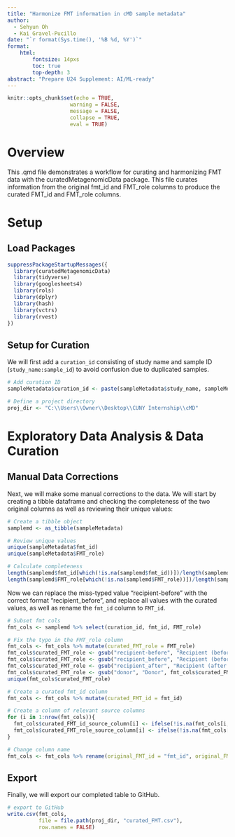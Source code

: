 ---
title: "Harmonize FMT information in cMD sample metadata"
author:
  - Sehyun Oh
  - Kai Gravel-Pucillo
date: "`r format(Sys.time(), '%B %d, %Y')`"
format:
    html:
        fontsize: 14pxs
        toc: true
        top-depth: 3
abstract: "Prepare U24 Supplement: AI/ML-ready"
---

```{r setup, include=FALSE}
knitr::opts_chunk$set(echo = TRUE, 
                    warning = FALSE,
                    message = FALSE,
                    collapse = TRUE,
                    eval = TRUE)
```

# Overview

This .qmd file demonstrates a workflow for curating and harmonizing FMT data 
with the curatedMetagenomicData package.
This file curates information from the original fmt_id and FMT_role columns to 
produce the curated FMT_id and FMT_role columns.

# Setup
## Load Packages

```{r load}
suppressPackageStartupMessages({
  library(curatedMetagenomicData)
  library(tidyverse)
  library(googlesheets4)
  library(rols)
  library(dplyr)
  library(hash)
  library(vctrs)
  library(rvest)
})
```

## Setup for Curation

We will first add a `curation_id` consisting of study name and sample ID (`study_name:sample_id`) to avoid confusion due to duplicated samples.

```{r curation_setup}
# Add curation ID
sampleMetadata$curation_id <- paste(sampleMetadata$study_name, sampleMetadata$sample_id, sep = ":")

# Define a project directory
proj_dir <- "C:\\Users\\Owner\\Desktop\\CUNY Internship\\cMD"
```

# Exploratory Data Analysis & Data Curation

## Manual Data Corrections

Next, we will make some manual corrections to the data.
We will start by creating a tibble dataframe and checking the completeness of 
the two original columns as well as reviewing their unique values:
```{r}
# Create a tibble object 
samplemd <- as_tibble(sampleMetadata)

# Review unique values
unique(sampleMetadata$fmt_id)
unique(sampleMetadata$FMT_role)

# Calculate completeness
length(samplemd$fmt_id[which(!is.na(samplemd$fmt_id))])/length(samplemd$fmt_id)
length(samplemd$FMT_role[which(!is.na(samplemd$FMT_role))])/length(samplemd$FMT_role)
```

Now we can replace the miss-typed value "recipient-before" with the correct
format "recipient_before", and replace all values with the curated values, as
well as rename the `fmt_id` column to `FMT_id`.
```{r}
# Subset fmt cols
fmt_cols <- samplemd %>% select(curation_id, fmt_id, FMT_role)

# Fix the typo in the FMT_role column
fmt_cols <- fmt_cols %>% mutate(curated_FMT_role = FMT_role)
fmt_cols$curated_FMT_role <- gsub("recipient-before", "Recipient (before procedure)", fmt_cols$curated_FMT_role)
fmt_cols$curated_FMT_role <- gsub("recipient_before", "Recipient (before procedure)", fmt_cols$curated_FMT_role)
fmt_cols$curated_FMT_role <- gsub("recipient_after", "Recipient (after procedure)", fmt_cols$curated_FMT_role)
fmt_cols$curated_FMT_role <- gsub("donor", "Donor", fmt_cols$curated_FMT_role)
unique(fmt_cols$curated_FMT_role)

# Create a curated fmt_id column
fmt_cols <- fmt_cols %>% mutate(curated_FMT_id = fmt_id)

# Create a column of relevant source columns
for (i in 1:nrow(fmt_cols)){
  fmt_cols$curated_FMT_id_source_column[i] <- ifelse(!is.na(fmt_cols[i,2]), colnames(fmt_cols)[2], NA)
  fmt_cols$curated_FMT_role_source_column[i] <- ifelse(!is.na(fmt_cols[i,3]), colnames(fmt_cols)[3], NA)
}

# Change column name 
fmt_cols <- fmt_cols %>% rename(original_FMT_id = "fmt_id", original_FMT_role = "FMT_role")
```


## Export

Finally, we will export our completed table to GitHub.
```{r export_curated_table, eval=FALSE}
# export to GitHub
write.csv(fmt_cols, 
          file = file.path(proj_dir, "curated_FMT.csv"),
          row.names = FALSE)
```